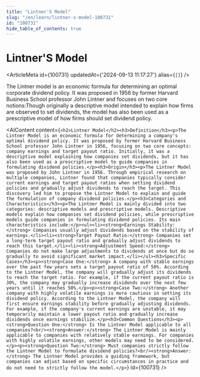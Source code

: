 ```yaml
---
title: "Lintner'S Model"
slug: "/en/learn/lintner-s-model-100731"
id: "100731"
hide_table_of_contents: true
---
```



# Lintner'S Model

<ArticleMeta id={100731} updatedAt={'2024-09-13 11:17:27'} alias={`[]`} />
<div className='border-solid border-b border-t-0 my-4 border-[var(--ifm-color-gray-300)]' />

The Lintner model is an economic formula for determining an optimal corporate dividend policy. It was proposed in 1956 by former Harvard Business School professor John Lintner and focuses on two core notions:Though originally a descriptive model intended to explain how firms are observed to set dividends, the model has also been used as a prescriptive model of how firms should set dividend policy.

<AIContent content={`<h2>Lintner Model</h2><h3>Definition</h3><p>The Lintner Model is an economic formula for determining a company's optimal dividend policy. It was proposed by former Harvard Business School professor John Lintner in 1956, focusing on two core concepts: company earnings and target payout ratio. Initially, it was a descriptive model explaining how companies set dividends, but it has also been used as a prescriptive model to guide companies in formulating dividend policies.</p><h3>Origin</h3><p>The Lintner Model was proposed by John Lintner in 1956. Through empirical research on multiple companies, Lintner found that companies typically consider current earnings and target payout ratios when setting dividend policies and gradually adjust dividends to reach the target. This discovery led him to propose the Lintner Model to explain and guide the formulation of company dividend policies.</p><h3>Categories and Characteristics</h3><p>The Lintner Model is mainly divided into two categories: descriptive models and prescriptive models. Descriptive models explain how companies set dividend policies, while prescriptive models guide companies in formulating dividend policies. Its main characteristics include:</p><ul><li><strong>Earnings Stability:</strong> Companies usually adjust dividends based on the stability of earnings.</li><li><strong>Target Payout Ratio:</strong> Companies set a long-term target payout ratio and gradually adjust dividends to reach this target.</li><li><strong>Adjustment Speed:</strong> Companies do not make large adjustments to dividends at once but do so gradually to avoid significant market impact.</li></ul><h3>Specific Cases</h3><p><strong>Case One:</strong> A company with stable earnings over the past few years sets a target payout ratio of 50%. According to the Lintner Model, the company will gradually adjust its dividends to reach the target ratio. For example, if the current payout ratio is 30%, the company may gradually increase dividends over the next few years until it reaches 50%.</p><p><strong>Case Two:</strong> Another company with highly volatile earnings is more cautious in setting its dividend policy. According to the Lintner Model, the company will first ensure earnings stability before gradually adjusting dividends. For example, if the company's current earnings are unstable, it may temporarily maintain a lower payout ratio and gradually increase dividends once earnings stabilize.</p><h3>Common Questions</h3><p><strong>Question One:</strong> Is the Lintner Model applicable to all companies?<br/><strong>Answer:</strong> The Lintner Model is mainly applicable to companies with relatively stable earnings. For companies with highly volatile earnings, other models may need to be considered.</p><p><strong>Question Two:</strong> Must companies strictly follow the Lintner Model to formulate dividend policies?<br/><strong>Answer:</strong> The Lintner Model provides a guiding framework, but companies can adjust based on specific circumstances in practice and do not need to strictly follow the model.</p>`} id={100731} />
